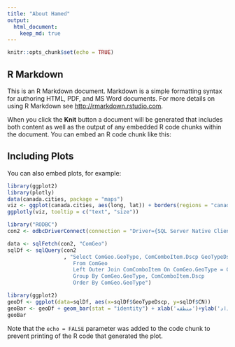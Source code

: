 ```yaml
---
title: "About Hamed"
output: 
  html_document:
    keep_md: true
---
```


```r
knitr::opts_chunk$set(echo = TRUE)
```

## R Markdown

This is an R Markdown document. Markdown is a simple formatting syntax for authoring HTML, PDF, and MS Word documents. For more details on using R Markdown see <http://rmarkdown.rstudio.com>.

When you click the **Knit** button a document will be generated that includes both content as well as the output of any embedded R code chunks within the document. You can embed an R code chunk like this:


## Including Plots

You can also embed plots, for example:

```r
library(ggplot2)
library(plotly)
data(canada.cities, package = "maps")
viz <- ggplot(canada.cities, aes(long, lat)) + borders(regions = "canada") + coord_equal() + geom_point(aes(text = name, size = pop), colour = "red", alpha = 1/2)
ggplotly(viz, tooltip = c("text", "size"))

library("RODBC")
con2 <- odbcDriverConnect(connection = "Driver={SQL Server Native Client 11.0};server= 94.232.174.3, 1436;database=ShopingSales;UID=WebLogin;PWD=Ramezan@$#hamed20me")

data <- sqlFetch(con2, "ComGeo")
sqlDf <- sqlQuery(con2
                  , "Select ComGeo.GeoType, ComComboItem.Dscp GeoTypeDscp, Count(*) as CN 
                     From ComGeo 
                     Left Outer Join ComComboItem On ComGeo.GeoType = ComComboItem.ItemIndex and ComComboItem.FieldName='GeoType'
                     Group By ComGeo.GeoType, ComComboItem.Dscp
                     Order By ComGeo.GeoType")

library(ggplot2)
geoDf <- ggplot(data=sqlDf, aes(x=sqlDf$GeoTypeDscp, y=sqlDf$CN))                        
geoBar <- geoDf + geom_bar(stat = "identity") + xlab('منطقه')+ylab('تعداد')
geoBar

```

Note that the `echo = FALSE` parameter was added to the code chunk to prevent printing of the R code that generated the plot.
